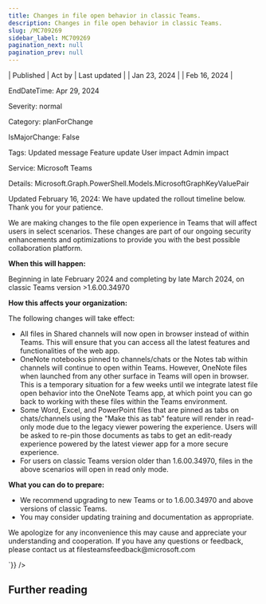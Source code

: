 ```yaml
---
title: Changes in file open behavior in classic Teams.
description: Changes in file open behavior in classic Teams.
slug: /MC709269
sidebar_label: MC709269
pagination_next: null
pagination_prev: null
---
```



| Published | Act by | Last updated |
| Jan 23, 2024 |  | Feb 16, 2024 |

EndDateTime: Apr 29, 2024

Severity: normal

Category: planForChange

IsMajorChange: False

Tags: Updated message Feature update User impact Admin impact

Service: Microsoft Teams

Details: Microsoft.Graph.PowerShell.Models.MicrosoftGraphKeyValuePair

<div dangerouslySetInnerHTML={{__html:`
<p>Updated February 16, 2024: We have updated the rollout timeline below. Thank you for your patience.</p><p>We are making changes to the file open experience in Teams that will affect users in select scenarios. These changes are part of our ongoing security enhancements and optimizations to provide you with the best possible collaboration platform.<br></p><p><b>When this will happen:</b></p><p>Beginning in late February 2024 and completing by late March 2024, on classic Teams version &gt;1.6.00.34970</p><p><b>How this affects your organization:</b></p><p>The following changes will take effect:
</p><ul><li>All files in Shared channels will now open in browser instead of within Teams. This will ensure that you can access all the latest features and functionalities of the web app.&nbsp;</li><li>OneNote notebooks pinned to channels/chats or the Notes tab within channels will continue to open within Teams. However, OneNote files when launched from any other surface in Teams will open in browser. This is a temporary situation for a few weeks until        we integrate latest file open behavior into the OneNote Teams app, at which point you can go back to working with these files within the Teams environment.
</li><li>Some Word, Excel, and PowerPoint files that are pinned as tabs on chats/channels using the "Make this as tab" feature will render in read-only mode due to the legacy viewer powering the experience. Users will be asked to re-pin those documents as tabs to get an edit-ready experience powered by the latest viewer app for a more secure experience.</li><li>For users on classic Teams version older than 1.6.00.34970, files in the above scenarios will open in read only mode.&nbsp;</li></ul><p><b>What you can do to prepare:</b></p><ul><li>We recommend upgrading to new Teams or to 1.6.00.34970 and above versions of classic Teams.</li><li>You may consider updating training and documentation as appropriate.</li></ul><p>We apologize for any inconvenience this may cause and appreciate your understanding and cooperation. If you have any questions or feedback, please contact us at filesteamsfeedback@microsoft.com</p>
`}} />

## Further reading
